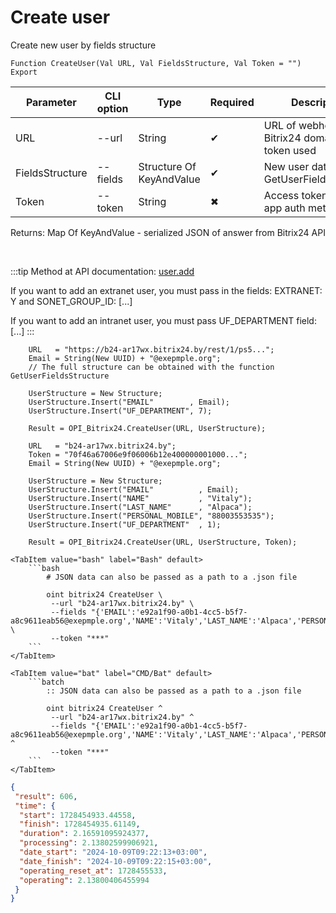 ﻿---
sidebar_position: 3
---


# Create user
 Create new user by fields structure



`Function CreateUser(Val URL, Val FieldsStructure, Val Token = "") Export`

  | Parameter | CLI option | Type | Required | Description |
  |-|-|-|-|-|
  | URL | --url | String | &#x2714; | URL of webhook or a Bitrix24 domain, when token used |
  | FieldsStructure | --fields | Structure Of KeyAndValue | &#x2714; | New user data. See. GetUserFieldsStructure |
  | Token | --token | String | &#x2716; | Access token, when app auth method used |

  
  Returns:  Map Of KeyAndValue - serialized JSON of answer from Bitrix24 API

<br/>

:::tip
Method at API documentation: [user.add](https://dev.1c-bitrix.ru/rest_help/users/user_add.php)

If you want to add an extranet user, you must pass in the fields: EXTRANET: Y and SONET_GROUP_ID: [...]

If you want to add an intranet user, you must pass UF_DEPARTMENT field: [...]
:::
<br/>



```bsl title="1C:Enterprise/OneScript code example"
    URL   = "https://b24-ar17wx.bitrix24.by/rest/1/ps5...";
    Email = String(New UUID) + "@exepmple.org";
    // The full structure can be obtained with the function GetUserFieldsStructure

    UserStructure = New Structure;
    UserStructure.Insert("EMAIL"        , Email);
    UserStructure.Insert("UF_DEPARTMENT", 7);

    Result = OPI_Bitrix24.CreateUser(URL, UserStructure);

    URL   = "b24-ar17wx.bitrix24.by";
    Token = "70f46a67006e9f06006b12e400000001000...";
    Email = String(New UUID) + "@exepmple.org";

    UserStructure = New Structure;
    UserStructure.Insert("EMAIL"          , Email);
    UserStructure.Insert("NAME"           , "Vitaly");
    UserStructure.Insert("LAST_NAME"      , "Alpaca");
    UserStructure.Insert("PERSONAL_MOBILE", "88003553535");
    UserStructure.Insert("UF_DEPARTMENT"  , 1);

    Result = OPI_Bitrix24.CreateUser(URL, UserStructure, Token);
```
 

 <Tabs>
  
    <TabItem value="bash" label="Bash" default>
        ```bash
            # JSON data can also be passed as a path to a .json file
            
            oint bitrix24 CreateUser \
             --url "b24-ar17wx.bitrix24.by" \
             --fields "{'EMAIL':'e92a1f90-a0b1-4cc5-b5f7-a8c9611eab56@exepmple.org','NAME':'Vitaly','LAST_NAME':'Alpaca','PERSONAL_MOBILE':'88003553535','UF_DEPARTMENT':1}" \
             --token "***"
        ```
    </TabItem>
  
    <TabItem value="bat" label="CMD/Bat" default>
        ```batch
            :: JSON data can also be passed as a path to a .json file
            
            oint bitrix24 CreateUser ^
             --url "b24-ar17wx.bitrix24.by" ^
             --fields "{'EMAIL':'e92a1f90-a0b1-4cc5-b5f7-a8c9611eab56@exepmple.org','NAME':'Vitaly','LAST_NAME':'Alpaca','PERSONAL_MOBILE':'88003553535','UF_DEPARTMENT':1}" ^
             --token "***"
        ```
    </TabItem>
</Tabs>


```json title="Result"
{
 "result": 606,
 "time": {
  "start": 1728454933.44558,
  "finish": 1728454935.61149,
  "duration": 2.16591095924377,
  "processing": 2.13802599906921,
  "date_start": "2024-10-09T09:22:13+03:00",
  "date_finish": "2024-10-09T09:22:15+03:00",
  "operating_reset_at": 1728455533,
  "operating": 2.13800406455994
 }
}
```
